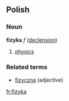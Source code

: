 ==Polish==
===Noun===
'''fizyka''' ''f'' ([[Wiktionary Appendix:Polish hard feminine noun declension|declension]])
# [[physics]]

===Related terms===
* [[fizyczna]] (adjective)
[[fr:fizyka]]